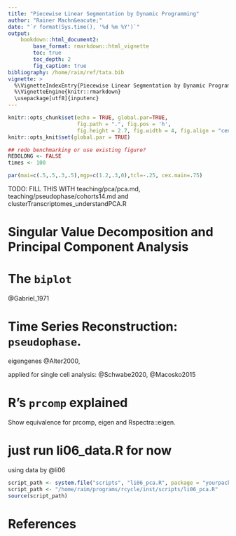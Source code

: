```yaml
---
title: "Piecewise Linear Segmentation by Dynamic Programming"
author: "Rainer Machn&eacute;"
date: "`r format(Sys.time(), '%d %m %Y')`"
output:
    bookdown::html_document2:
        base_format: rmarkdown::html_vignette
        toc: true
        toc_depth: 2
        fig_caption: true
bibliography: /home/raim/ref/tata.bib
vignette: >
  %\VignetteIndexEntry{Piecewise Linear Segmentation by Dynamic Programming}
  %\VignetteEngine{knitr::rmarkdown}
  \usepackage[utf8]{inputenc}
---
```


<!-- compile with
rmarkdown::render("vignettes/rcycle.Rmd", output_format = "html_document")
-->

```r
knitr::opts_chunk$set(echo = TRUE, global.par=TRUE,
                      fig.path = ".", fig.pos = 'h',
                      fig.height = 2.7, fig.width = 4, fig.align = "center")
knitr::opts_knit$set(global.par = TRUE)

## redo benchmarking or use existing figure?
REDOLONG <- FALSE
times <- 100
```

```r
par(mai=c(.5,.5,.3,.5),mgp=c(1.2,.3,0),tcl=-.25, cex.main=.75)
```

$$
\newcommand{\Ell}{\mathcal{L}}
\newcommand{\jump}{\mathcal{J}}
\newcommand{\Var}{\mathrm{Var}}
\newcommand{\Cov}{\mathrm{Cov}}
\newcommand{\lmax}{\ell_\text{max}}
\newcommand{\lmin}{\ell_\text{min}}
\newcommand{\def}{\stackrel{\mathrm{def}}{=}}
$$

TODO: FILL THIS WITH teaching/pca/pca.md, teaching/pseudophase/cohorts14.md and clusterTranscriptomes_understandPCA.R

# Singular Value Decomposition and Principal Component Analysis

# The `biplot`

@Gabriel_1971


# Time Series Reconstruction: `pseudophase`.

eigengenes @Alter2000,

applied for single cell analysis: @Schwabe2020, @Macosko2015


# R's `prcomp` explained

Show equivalence for prcomp, eigen and Rspectra::eigen.

# just run li06_data.R for now

using data by @li06

```r
script_path <- system.file("scripts", "li06_pca.R", package = "yourpackage")
script_path <- "/home/raim/programs/rcycle/inst/scripts/li06_pca.R"
source(script_path)
```

# References
